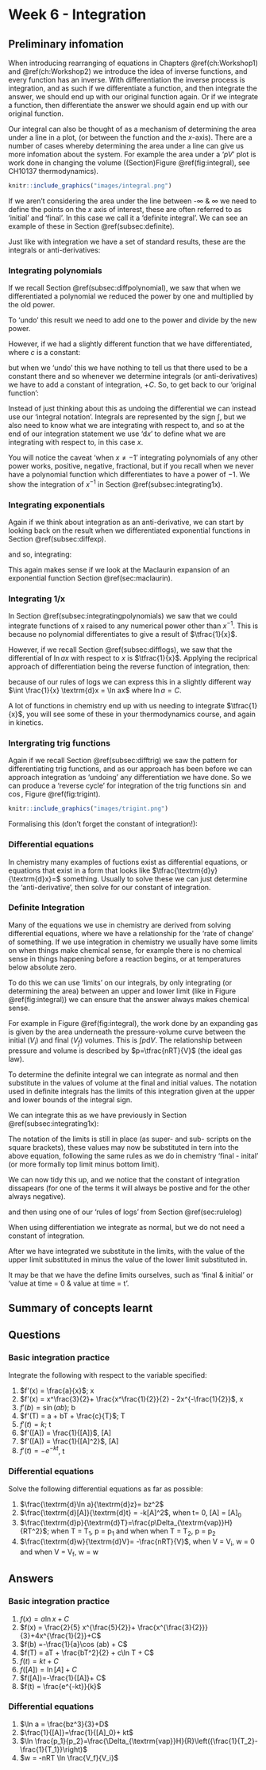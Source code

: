 # Week 6 - Integration {#ch:Workshop6}

## Preliminary infomation {#sec:Prelim6}

When introducing rearranging of equations in Chapters \@ref(ch:Workshop1) and \@ref(ch:Workshop2) we introduce the idea of inverse functions, and every function has an inverse. With differentiation the inverse process is integration, and as such if we differentiate a function, and then integrate the answer, we should end up with our original function again. Or if we integrate a function, then differentiate the answer we should again end up with our original function.

Our integral can also be thought of as a mechanism of determining the area under a line in a plot, (or between the function and the $x$-axis). There are a number of cases whereby determining the area under a line can give us more infomation about the system. For example the area under a '$pV$' plot is work done in changing the volume ((Section)Figure \@ref(fig:integral), see CH10137 thermodynamics).

```r
knitr::include_graphics("images/integral.png")
```

If we aren't considering the area under the line between -∞ & ∞ we need to define the points on the $x$ axis of interest, these are often referred to as 'initial' and 'final'. In this case we call it a 'definite integral'. We can see an example of these in Section \@ref(subsec:definite).


Just like with integration we have a set of standard results, these are the integrals or anti-derivatives:

### Integrating polynomials {#subsec:integratingpolynomials}

If we recall Section \@ref(subsec:diffpolynomial), we saw that when we differentiated a polynomial we reduced the power by one and multiplied by the old power.

\begin{equation*}
y = ax^b\\
\frac{\textrm{d}y}{\textrm{d}x}=abx^{b-1}\\
\textrm{when } x \neq 0
\end{equation*}

To 'undo' this result we need to add one to the power and divide by the new power.

\begin{equation*}
\frac{\textrm{d}y}{\textrm{d}x}=abx^{b-1}\\
y = ax^b\\
\textrm{when } x \neq -1
\end{equation*}

However, if we had a slightly different function that we have differentiated, where $c$ is a constant:

\begin{equation*}
y = ax^b+ c\\
\frac{\textrm{d}y}{\textrm{d}x}=abx^{b-1}\\
\textrm{when } x \neq 0
\end{equation*}

but when we 'undo' this we have nothing to tell us that there used to be a constant there and so whenever we determine integrals (or anti-derivatives) we have to add a constant of integration, $+C$. So, to get back to our 'original function':

\begin{equation*}
\frac{\textrm{d}y}{\textrm{d}x}=abx^{b-1}\\
y = ax^b+C\\
\textrm{when } x \neq -1
\end{equation*}



Instead of just thinking about this as undoing the differential we can instead use our 'integral notation'. Integrals are represented by the sign $\int$, but we also need to know what we are integrating with respect to, and so at the end of our integration statement we use '$\textrm{d}x$' to define what we are integrating with respect to, in this case $x$.

:::dodo
\begin{equation}
\int ax^b \textrm{d}x = \frac{a}{b+1}x^{b+1}+C
\textrm{when } x \neq -1
(\#eq:intpoly)
\end{equation}

:::

You will notice the caveat 'when $x \neq -1$' integrating polynomials of any other power works, positive, negative, fractional, but if you recall when we never have a polynomial function which differentiates to have a power of $-1$. We show the integration of $x^{-1}$ in Section \@ref(subsec:integrating1x).


### Integrating exponentials {#subsec:integratingexponentials}

Again if we think about integration as an anti-derivative, we can start by looking back on the result when we differentiated exponential functions in Section \@ref(subsec:diffexp).

\begin{equation*}
y = be^{ax}\\
\frac{\textrm{d}y}{\textrm{d}x}=abe^{ax}
\end{equation*}

and so, integrating:

\begin{equation*}
\frac{\textrm{d}y}{\textrm{d}x}=abe^{ax}\\
y = be^{ax}+C
\end{equation*}

This again makes sense if we look at the Maclaurin expansion of an exponential function Section \@ref(sec:maclaurin).

:::dodo
\begin{equation}
\int ae^{bx} \textrm{d}x = \frac{a}{b}e^{bx}+C
(\#eq:intpoly)
\end{equation}

:::

### Integrating 1/x {#subsec:integrating1x}

In Section \@ref(subsec:integratingpolynomials) we saw that we could integrate functions of x raised to any numerical power other than $x^{-1}$. This is because no polynomial differentiates to give a result of $\tfrac{1}{x}$.

However, if we recall Section \@ref(subsec:difflogs), we saw that the differential of $\ln ax$ with respect to $x$ is $\tfrac{1}{x}$. Applying the reciprical approach of differentiation being the reverse function of integration, then:

:::dodo
\begin{equation}
\int \frac{1}{x} \textrm{d}x = \ln x + C
(\#eq:intln)
\end{equation}

:::

because of our rules of logs we can express this in a slightly different way $\int \frac{1}{x} \textrm{d}x = \ln ax$ where $\ln a = C$.

A lot of functions in chemistry end up with us needing to integrate $\tfrac{1}{x}$, you will see some of these in your thermodynamics course, and again in kinetics.

### Intergrating trig functions {#subsec:}

Again if we recall Section \@ref(subsec:difftrig) we saw the pattern for differentiating trig functions, and as our approach has been before we can approach integration as 'undoing' any differentiation we have done. So we can produce a 'reverse cycle' for integration of the trig functions $\sin$ and $\cos$, Figure \@ref(fig:trigint).

```r
knitr::include_graphics("images/trigint.png")
```

Formalising this (don't forget the constant of integration!):

:::dodo
\begin{equation}
\int \sin ax \textrm{d}x = -\frac{1}{a} \cos ax + C
(\#eq:intsin)
\end{equation}


\begin{equation}
\int \cos ax \textrm{d}x = \frac{1}{a} \sin ax + C
(\#eq:intsin)
\end{equation}

:::

### Differential equations {#subsec:diffequations}

In chemistry many examples of fuctions exist as differential equations, or equations that exist in a form that looks like $\tfrac{\textrm{d}y}{\textrm{d}x}=$ something. Usually to solve these we can just determine the 'anti-derivative', then solve for our constant of integration.


###  Definite Integration {#subsec:definite}

Many of the equations we use in chemistry are derived from solving differential equations, where we have a relationship for the 'rate of change' of something. If we use integration in chemistry we usually have some limits on when things make chemical sense, for example there is no chemical sense in things happening before a reaction begins, or at temperatures below absolute zero. 

To do this we can use 'limits' on our integrals, by only integrating (or determining the area) between an upper and lower limit (like in Figure \@ref(fig:integral)) we can ensure that the answer always makes chemical sense.

For example in Figure \@ref(fig:integral), the work done by an expanding gas is given by the area underneath the pressure-volume curve between the initial ($V_i$) and final ($V_f$) volumes. This is $\int p \textrm{d}V$. The relationship between pressure and volume is described by $p=\tfrac{nRT}{V}$ (the ideal gas law).

To determine the definite integral we can integrate as normal and then substitute in the values of volume at the final and initial values. The notation used in definite integrals has the limits of this integration given at the upper and lower bounds of the integral sign.

\begin{equation*}
w= - \int_{V_i}^{V_f} p \textrm{d}V = - \int_{V_i}^{V_f} \frac{nRT}{V} \textrm{d}V = -nRT \int_{V_i}^{V_f} \frac{1}{V} \textrm{d}V
\end{equation*}

We can integrate this as we have previously in Section \@ref(subsec:integrating1x):

\begin{equation*}
w = -[nRT \ln V + C]_{V_i}^{V_f}
\end{equation*}

The notation of the limits is still in place (as super- and sub- scripts on the square brackets), these values may now be substituted in tern into the above equation, following the same rules as we do in chemistry 'final - inital' (or more formally top limit minus bottom limit).

\begin{equation*}
w = (-nRT \ln V_f + C) - (-nRT \ln V_i + C)
\end{equation*}

We can now tidy this up, and we notice that the constant of integration dissapears (for one of the terms it will always be postive and for the other always negative).

\begin{equation*}
w = -nRT (\ln V_f - \ln V_i)
\end{equation*}

and then using one of our 'rules of logs' from Section \@ref(sec:rulelog)

\begin{equation*}
w = -nRT \frac{\ln V_f}{\ln V_i}
\end{equation*}

:::thing
When using differentiation we integrate as normal, but we do not need a constant of integration.

After we have integrated we substitute in the limits, with the value of the upper limit substituted in minus the value of the lower limit substituted in.

It may be that we have the define limits ourselves, such as 'final & initial' or 'value at time = 0 & value at time = t'.
:::



## Summary of concepts learnt
 
:::info
\begin{equation*}
\begin{array}{cccc}
f^{\prime}(x) \equiv y & & f(x) \equiv \int y ~\textrm{d}x & \textrm{Conditions}\\
  \hline
  \hline
A & & x + C \\ 
Ax^n & & \dfrac{A}{n+1}x^{n+1}+ C & x \neq -1\\ 
\dfrac{A}{x} \equiv A x^{-1} & &  A \ln x + C\\  
\dfrac{A}{Bx+ d} & & \dfrac{A}{B} \ln(Bx + d) +C\\ 
e^{Ax} & &\frac{1}{A} e^{Ax} + C\\
A^x && \frac{A^x}{\ln A} +C\\
A \ln x & & A \left( x \ln x - x \right)+ C\\

\sin Ax & &-\frac{1}{A}\cos Ax + C\\ 
\cos Ax & &\frac{1}{A}\sin Ax + C\\
\tan Ax & &-\frac{1}{A}\ln(\cos Ax) + C \equiv \frac{1}{A}\ln(\sec Ax) + C & -\frac{\pi}{2} < x < \frac{\pi}{2}\\

\frac{A}{x^2 + B^2} && \frac{A}{B}\tan^{-1}\left(\frac{x}{B}\right) + C &B>0\\
Ax^2 e^{Bx} && A\left(\frac{x^2}{B} - \frac{2x}{B^2} + \frac{2}{B^3} \right)e^{Bx} +C\\

v(x) \frac{\textrm{d}u(x)}{\textrm{d}x} && u(x)v(x) - \int u(x)\frac{\textrm{d}v(x)}{\textrm{d}x} +C & \textrm{Integration by Parts}\\

Au + Bv & &A\dfrac{\textrm{d}u}{\textrm{d}x} + B\dfrac{\textrm{d}v}{\textrm{d}x} \\
\end{array}
\end{equation*}
:::

## Questions {#sec:Questions6}

### Basic integration practice

Integrate the following with respect to the variable specified:

1. $f'(x) = \frac{a}{x}$; x
1. $f'(x) = x^\frac{3}{2}+ \frac{x^\frac{1}{2}}{2} - 2x^{-\frac{1}{2}}$, x
1. $f'(b) = \sin (ab)$; b
1. $f'(T) = a + bT + \frac{c}{T}$; T
1. $f'(t) = k$; t
1. $f'([A]) = \frac{1}{[A]}$, [A]
1. $f'([A]) = \frac{1}{[A]^2}$, [A]
1. $f'(t) = -e^{-kt}$, t

### Differential equations

Solve the following differential equations as far as possible:

1. $\frac{\textrm{d}\ln a}{\textrm{d}z}= bz^2$
1. $\frac{\textrm{d}[A]}{\textrm{d}t} = -k[A]^2$, when t= 0, [A] = [A]~0~
1. $\frac{\textrm{d}p}{\textrm{d}T}=\frac{p\Delta_{\textrm{vap}}H}{RT^2}$; when T = T~1~, p = p~1~ and when when T = T~2~, p = p~2~
1. $\frac{\textrm{d}w}{\textrm{d}V}= -\frac{nRT}{V}$, when V = V~i~, w = 0 and when V = V~f~, w = w

## Answers {#sec:Answers6}

### Basic integration practice

1. $f (x) = a \ln x + C$
1. $f(x) = \frac{2}{5} x^{\frac{5}{2}}+ \frac{x^{\frac{3}{2}}}{3}+4x^{\frac{1}{2}}+C$
1. $f(b) =-\frac{1}{a}\cos (ab) + C$
1. $f(T) = aT + \frac{bT^2}{2} + c\ln T + C$
1. $f(t) = kt +C$
1. $f([A])= \ln [A] + C$
1. $f([A])=-\frac{1}{[A]}+ C$ 
1. $f(t) = \frac{e^{-kt}}{k}$

### Differential equations

1. $\ln a = \frac{bz^3}{3}+D$
1. $\frac{1}{[A]}=\frac{1}{[A]_0}+ kt$
1. $\ln \frac{p_1}{p_2}=\frac{\Delta_{\textrm{vap}}H}{R}\left({\frac{1}{T_2}-\frac{1}{T_1}}\right)$
1. $w = -nRT \ln \frac{V_f}{V_i}$
